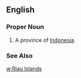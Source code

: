 ==English==
===Proper Noun===
{{en-proper noun}}
#A province of [[Indonesia]].
===See Also===
[[w:Riau Islands]]
